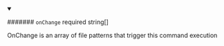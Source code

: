 
<details className="config-field" data-expandable="false" open>
<summary>

####### `onChange` <span class="config-field-required" data-required="false">required</span> <span class="config-field-type">string[]</span> <span class="config-field-default"></span> <span class="config-field-enum"></span>

OnChange is an array of file patterns that trigger this command execution

</summary>



</details>
